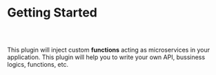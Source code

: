 
<Meta title="Function Plugin Docs/Getting Started" />

# Getting Started

##

<br/>

This plugin will inject custom **functions** acting as microservices
in your application. This plugin will help you to write your
own API, bussiness logics, functions, etc.